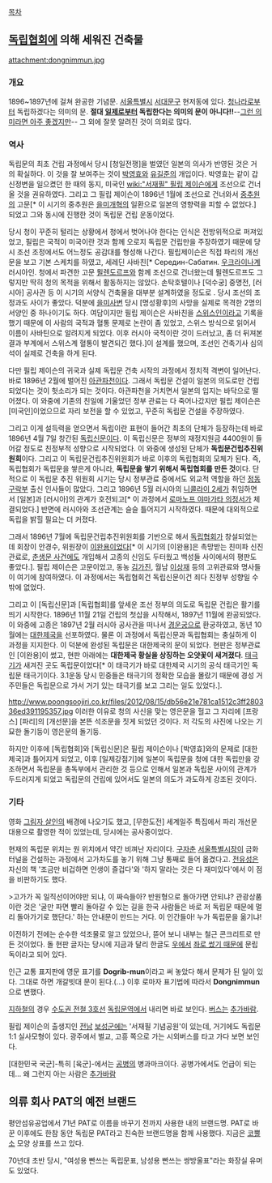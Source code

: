 [[목차]]
== [[독립협회]]에 의해 세워진 건축물 ==
attachment:dongnimmun.jpg

=== 개요 ===
1896~1897년에 걸쳐 완공한 기념문. [[서울특별시]] [[서대문구]] 현저동에 있다. [[청나라]]로부터 독립하겠다는 의미의 문. '''절대 [[일본 제국|일제]]로부터 독립한다는 의미의 문이 아니다!!'''--[[현실은 시궁창|그런 의미라면 아주 좋겠지만]]-- 그 외에 잘못 알려진 것이 의외로 많다.

=== 역사 ===
독립문의 최초 건립 과정에서 당시 [청일전쟁]을 벌였던 일본의 의사가 반영된 것은 거의 확실하다. 이 것을 잘 보여주는 것이 [[박영효]]와 [[유길준]]의 개입이다. 박영효는 같이 갑신정변을 일으켰던 한 때의 동지, 미국인 [[wiki:"서재필" 필립 제이슨]]에게 조선으로 건너올 것을 권유하였다. 그리고 그 필립 제이슨이 1896년 1월에 조선으로 건너와서 [[중추원]]의 고문[* 이 시기의 중추원은 [[을미개혁]]의 일환으로 일본의 영향력을 피할 수 없었다.] 되었고 그와 동시에 진행한 것이 독립문 건립 운동이었다. 

당시 청이 꾸준히 털리는 상황에서 청에서 벗어나야 한다는 인식은 전방위적으로 퍼져있었고, 필립은 국적이 미국이란 것과 함께 오로지 독립문 건립만을 주장하였기 때문에 당시 조선 조정에서도 어느정도 공감대를 형성해 나간다. 필립제이슨은 직접 파리의 개선문을 보고 기본 스케치를 하였고, 세레딘 사바친[* Середин-Cабатин. [[우크라이나]]계 러시아인. 청에서 파견한 고문 [[묄렌도르프]]와 함께 조선으로 건너왔는데 묄렌도르프도 그렇지만 딱히 청의 목적을 위해서 활동하지는 않았다. 손탁호텔이나 [덕수궁] 중명전, [러시아] 공사관 등 이 시기의 서양식 건축물을 대부분 설계하였을 정도로 . 당시 조선의 조정과도 사이가 좋았다. 덕분에 [[을미사변]] 당시 [명성황후]의 사망을 실제로 목격한 2명의 서양인 중 하나이기도 하다. 여담이지만 필립 제이슨은 사바친을 [[스위스]]인이라고 기록을 했기 때문에 이 사람의 국적과 혈통 문제로 논란이 좀 있었고, 스위스 방식으로 읽어서 이름이 사바틴으로 알려지게 되었다. 이후 러시아 국적이란 것이 드러났고, 좀 더 뒤져본 결과 부계에서 스위스계 혈통이 발견되긴 했다.]이 설계를 했으며, 조선인 건축기사 심의석이 실제로 건축을 하게 된다.

다만 필립 제이슨의 귀국과 실제 독립문 건축 시작의 과정에서 정치적 격변이 일어난다. 바로 1896년 2월에 벌어진 [[아관파천]]이다. 그래서 독립문 건설이 일본의 의도로만 건립되었다는 것이 헛소리가 되는 것이다. 아관파천을 거치면서 일본의 입지는 바닥으로 떨어졌다. 이 와중에 기존의 친일에 기울었던 정부 관료는 다 죽어나갔지만 필립 제이슨은 [미국인]이었으므로 자리 보전을 할 수 있었고, 꾸준히 독립문 건설을 주장하였다. 

그리고 이게 설득력을 얻으면서 독립이란 표현이 들어간 최초의 단체가 등장하는데 바로 1896년 4월 7일 창간된 [[독립신문]]이다. 이 독립신문은 정부의 재정지원금 4400원이 들어갈 정도로 친정부적 성향으로 시작되었다. 이 와중에 생성된 단체가 '''독립문건립추진위원회'''이다. 그리고 이 독립문건립추진위원회가 바로 이후의 독립협회의 모체가 된다. 즉, 독립협회가 독립문을 쌓은게 아니라, '''독립문을 쌓기 위해서 독립협회를 만든 것'''이다. 단적으로 이 독립문 추진 위원회 시기는 당시 정부관료 중에서도 외교적 역할을 하던 [[정동 구락부]] 출신 인사들이 많았다. 그리고 1896년 5월 러시아의 [[니콜라이 2세]]가 취임하면서 [일본]과 [러시아]의 관계가 호전되고[* 이 과정에서 [[로마노프 야마가타 의정서]]가 체결되었다.] 반면에 러시아와 조선관계는 슬슬 틀어지기 시작하였다. 때문에 대외적으로 독립을 밝힐 필요는 더 커졌다.

그래서 1896년 7월에 독립문건립추진위원회를 기반으로 해서 [[독립협회]]가 창설되었는데 회장이 안경수, 위원장이 [[이완용]]이었다[* 이 시기의 [이완용]은 촉망받는 친미파 신진 관료로, [[춘생문 사건]]에도 개입해서 고종의 신임도 두터웠고 백성들 사이에서의 평판도 좋았다.]. 필립 제이슨은 고문이었고, 동농 [[김가진]], 월남 [[이상재]] 등의 고위관료와 명사들이 여기에 참여하였다. 이 과정에서는 독립협회건 독립신문이건 죄다 친정부 성향일 수밖에 없었다. 

그리고 이 [독립신문]과 [독립협회]를 앞세운 조선 정부의 의도로 독립문 건립은 활기를 띄기 시작한다. 1896년 11월 21일 건립의 첫삽을 시작해서, 1897년 11월에 완공되었다. 이 와중에 고종은 1897년 2월 러시아 공사관을 떠나서 [[경운궁]]으로 환궁하였고, 동년 10월에는 [[대한제국]]을 선포하였다. 물론 이 과정에서 독립신문과 독립협회는 충실하게 이 과정을 지지한다. 이 덕분에 완성된 독립문은 대한제국의 문이 되었다. 현판은 정부관료인 [이완용]이 썼고, 현판 아래에는 '''대한제국 황실을 상징하는 오얏꽃이 새겨졌다'''. [[태극기]]가 새겨진 곳도 독립문이었다[* 이 태극기가 바로 대한제국 시기의 공식 태극기인 독립문 태극기이다. 3.1운동 당시 민중들은 태극기의 정확한 모습을 몰랐기 때문에 경성 거주민들은 독립문으로 가서 거기 있는 태극기를 보고 그리는 일도 있었다.]. 

http://www.poongsoojiri.co.kr/files/2012/08/15/db56e21e781ca1512c3ff280336ed391195357.jpg
이러한 이유로 청의 사신을 맞는 영은문을 헐고 그 자리에 [프랑스] [파리]의 [개선문]을 본뜬 석조문을 짓게 되었던 것이다. 저 각도의 사진에 나오는 기묘한 돌기둥이 영은문의 돌기둥. 

하지만 이후에 [독립협회]와 [독립신문]은 필립 제이슨이나 [박영효]와의 문제로 [대한제국]과 틀어지게 되었고, 이후 [일제강점기]에 일본이 독립문을 청에 대한 독립만을 강조하면서 독립문을 총독부에서 관리한 것 등으로 인해서 일본과 독립문 사이의 관계가 두드러지게 되었고 독립문의 건립에 있어서도 일본의 의도가 과도하게 강조된 것이다.

=== 기타 ===
영화 [[그림자 살인]]의 배경에 나오기도 했고, [무한도전] 세계일주 특집에서 파리 개선문 대용으로 촬영한 적이 있었는데, 당시에는 공사중이었다.

현재의 독립문 위치는 원 위치에서 약간 비껴난 자리이다. [[구자춘]] [[서울특별시장]]이 금화터널을 건설하는 과정에서 고가차도를 놓기 위해 그냥 통째로 들어 옮겼다고. [[전유성]]은 자신의 책 '조금만 비겁하면 인생이 즐겁다'와 '하지 말라는 것은 다 재미있다'에서 이 점을 비판하기도 했다.

>고가가 꼭 일직선이어야만 되냐, 이 짜슥들아? 반원형으로 돌아가면 안되냐? 관광상품이란 것은 '굴만 파면 빨리 돌아갈 수 있는 길을 한국 사람들은 바로 저 독립문 때문에 멀리 돌아가기로 했단다.' 하는 안내문이 만드는 거다. 이 인간들아! 누가 독립문을 옮기냐!

이전하기 전에는 순수한 석조물로 알고 있었으나, 뜯어 보니 내부는 철근 콘크리트로 만든 것이었다. 돌 현판 글자는 당시에 지금과 달리 한글도 [[아랍 문자|우에서]] [[히브리어|좌로 썼기 때문]]에 문립독이라고 되어 있다. 

인근 교통 표지판에 영문 표기를 '''Dogrib-mun'''이라고 써 놓았다 해서 문제가 된 일이 있다. 그대로 하면 개갈빗대 문이 된다.(…) 이후 로마자 표기법에 따라서 '''Dongnimmun'''으로 변했다.

[[지하철]]의 경우 [[수도권 전철 3호선]] [[독립문역]]에서 내리면 바로 보인다. [[버스]]는 [[추가바람]].

필립 제이슨의 출생지인 [[전남]] [[보성군]]에는 '서재필 기념공원'이 있는데, 거기에도 독립문 1:1 실사모형이 있다. 광주에서 벌교, 고흥 쪽으로 가는 시외버스를 타고 가다 보면 보인다. 

[대한민국 국군]-특히 [육군]-에서는 [[공병]]의 병과마크이다. 공병가에서도 언급이 되는데... 왜 그런지 아는 사람은 [[추가바람]] 
== 의류 회사 PAT의 예전 브랜드 ==
평안섬유공업에서 71년 PAT로 이름을 바꾸기 전까지 사용한 내의 브랜드명. PAT로 바꾼 이후에도 한참 동안 독립문 PAT라고 친숙한 브랜드명을 함께 사용했다. 지금은 [[코뿔소]] 모양 상표를 쓰고 있다.

70년대 초반 당시, "여성용 빤쓰는 독립문표, 남성용 빤쓰는 쌍방울표"라는 화장실 유머도 있었다.
